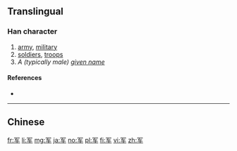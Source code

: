 {{also|軍}}
==Translingual==

===Han character===
{{Han char|rn=14|rad=冖|as=04|sn=6|four=|canj=BKQ|ids=⿱冖车}}

# [[army]], [[military]]
# [[soldiers]], [[troops]]
# ''A (typically male) [[given name]]''

====References====
* {{Han ref|kx=0130.191|hdz=10303.070|uh=519B|ud=20891}}

----

==Chinese==
{{zh-see|軍}}

[[fr:军]]
[[li:军]]
[[mg:军]]
[[ja:军]]
[[no:军]]
[[pl:军]]
[[fi:军]]
[[vi:军]]
[[zh:军]]